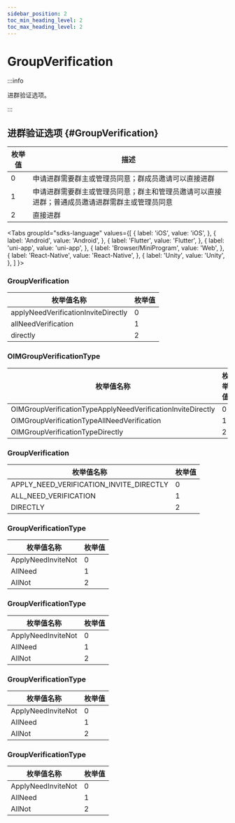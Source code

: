 ```yaml
---
sidebar_position: 2
toc_min_heading_level: 2
toc_max_heading_level: 2
---
```


# GroupVerification

:::info

进群验证选项。

:::

## 进群验证选项 {#GroupVerification}

| 枚举值 | 描述                                 |
| ------ | ------------------------------------ |
| 0      | 申请进群需要群主或管理员同意；群成员邀请可以直接进群              |
| 1      | 申请进群需要群主或管理员同意；群主和管理员邀请可以直接进群；普通成员邀请进群需群主或管理员同意 |
| 2      | 直接进群                             |

<Tabs
groupId="sdks-language"
values={[
{ label: 'iOS', value: 'iOS', },
{ label: 'Android', value: 'Android', },
{ label: 'Flutter', value: 'Flutter', },
{ label: 'uni-app', value: 'uni-app', },
{ label: 'Browser/MiniProgram', value: 'Web', },
{ label: 'React-Native', value: 'React-Native', },
{ label: 'Unity', value: 'Unity', },
]
}>

<TabItem value="Flutter">

### GroupVerification

| 枚举值名称                          | 枚举值 |
| ----------------------------------- | ------ |
| applyNeedVerificationInviteDirectly | 0      |
| allNeedVerification                 | 1      |
| directly                            | 2      |

</TabItem>

<TabItem value="iOS">

### OIMGroupVerificationType

| 枚举值名称                                                  | 枚举值 |
| ----------------------------------------------------------- | ------ |
| OIMGroupVerificationTypeApplyNeedVerificationInviteDirectly | 0      |
| OIMGroupVerificationTypeAllNeedVerification                 | 1      |
| OIMGroupVerificationTypeDirectly                            | 2      |

</TabItem>

<TabItem value="Android">

###  GroupVerification

| 枚举值名称                          | 枚举值 |
| ----------------------------------- | ------ |
| APPLY_NEED_VERIFICATION_INVITE_DIRECTLY | 0      |
| ALL_NEED_VERIFICATION                 | 1      |
| DIRECTLY                            | 2      |

</TabItem>

<TabItem value="Web">

### GroupVerificationType

| 枚举值名称         | 枚举值 |
| ------------------ | ------ |
| ApplyNeedInviteNot | 0      |
| AllNeed            | 1      |
| AllNot             | 2      |

</TabItem>

<TabItem value="uni-app">

### GroupVerificationType

| 枚举值名称         | 枚举值 |
| ------------------ | ------ |
| ApplyNeedInviteNot | 0      |
| AllNeed            | 1      |
| AllNot             | 2      |

</TabItem>

<TabItem value="React-Native">

### GroupVerificationType

| 枚举值名称         | 枚举值 |
| ------------------ | ------ |
| ApplyNeedInviteNot | 0      |
| AllNeed            | 1      |
| AllNot             | 2      |

</TabItem>

<TabItem value="Unity">

### GroupVerificationType

| 枚举值名称         | 枚举值 |
| ------------------ | ------ |
| ApplyNeedInviteNot | 0      |
| AllNeed            | 1      |
| AllNot             | 2      |

</TabItem>
</Tabs>
